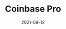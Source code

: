 ---
title: Coinbase Pro
status: publish
date: 2021-08-12
slug: Description
logo: https://wp.gcap1.iotex.io/wp-content/uploads/2021/08/coinbasepro-header.png
featured_img: https://wp.gcap1.iotex.io/wp-content/uploads/2021/08/coinbasepro-header.png
website:
twitter:
telegram:
---